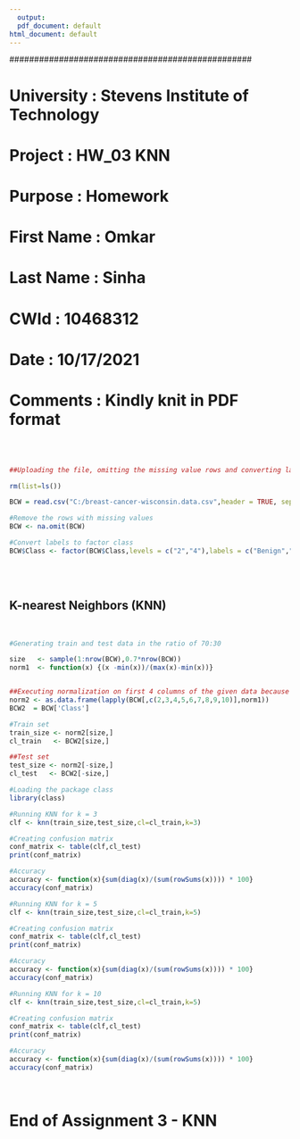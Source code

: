 ---
  output:
  pdf_document: default
html_document: default
---
  
  #################################################

#  University     : Stevens Institute of Technology
#  Project        : HW_03 KNN 
#  Purpose        : Homework
#  First Name     : Omkar
#  Last Name      : Sinha
#  CWId			      : 10468312
#  Date           : 10/17/2021
#  Comments       : Kindly knit in PDF format


#################################################  


\    
\

```{r}

##Uploading the file, omitting the missing value rows and converting labels to factor Class

rm(list=ls())

BCW = read.csv("C:/breast-cancer-wisconsin.data.csv",header = TRUE, sep = ",",na.strings = c("?"))

#Remove the rows with missing values 
BCW <- na.omit(BCW)

#Convert labels to factor class
BCW$Class <- factor(BCW$Class,levels = c("2","4"),labels = c("Benign","Malignant"))

```

\
\

## K-nearest Neighbors (KNN)


\ 

```{r}

#Generating train and test data in the ratio of 70:30

size   <- sample(1:nrow(BCW),0.7*nrow(BCW)) 
norm1  <- function(x) {(x -min(x))/(max(x)-min(x))}


##Executing normalization on first 4 columns of the given data because they are the predictors
norm2 <- as.data.frame(lapply(BCW[,c(2,3,4,5,6,7,8,9,10)],norm1))
BCW2  = BCW['Class']

#Train set
train_size <- norm2[size,] 
cl_train   <- BCW2[size,]

##Test set
test_size <- norm2[-size,] 
cl_test   <- BCW2[-size,]

#Loading the package class
library(class)

#Running KNN for k = 3
clf <- knn(train_size,test_size,cl=cl_train,k=3)

#Creating confusion matrix
conf_matrix <- table(clf,cl_test)
print(conf_matrix)

#Accuracy
accuracy <- function(x){sum(diag(x)/(sum(rowSums(x)))) * 100}
accuracy(conf_matrix)

#Running KNN for k = 5
clf <- knn(train_size,test_size,cl=cl_train,k=5)

#Creating confusion matrix
conf_matrix <- table(clf,cl_test)
print(conf_matrix)

#Accuracy
accuracy <- function(x){sum(diag(x)/(sum(rowSums(x)))) * 100}
accuracy(conf_matrix)

#Running KNN for k = 10
clf <- knn(train_size,test_size,cl=cl_train,k=5)

#Creating confusion matrix
conf_matrix <- table(clf,cl_test)
print(conf_matrix)

#Accuracy
accuracy <- function(x){sum(diag(x)/(sum(rowSums(x)))) * 100}
accuracy(conf_matrix)

```

\ 
\ 
\ 

# End of Assignment 3 - KNN
